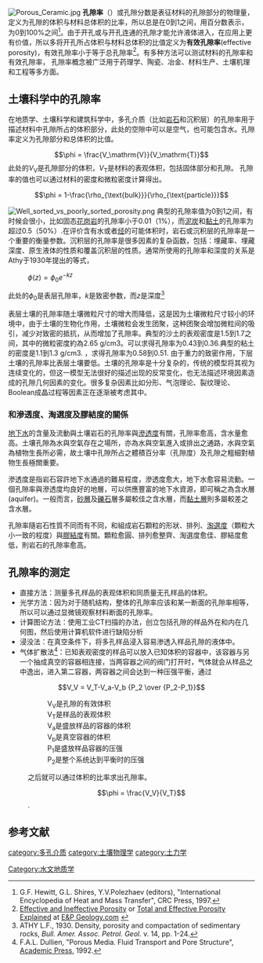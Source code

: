 [[File:Porous_Ceramic.jpg|thumb]]
'''孔隙率'''（{{lang-en|Porosity}}）或孔隙分数是表征材料的孔隙部分的物理量，定义为孔隙的体积与材料总体积的比率，所以总是在0到1之间，用百分数表示，为0到100%之间<ref>G.F. Hewitt, G.L. Shires, Y.V.Polezhaev (editors), "International Encyclopedia of Heat and Mass Transfer", CRC Press, 1997.</ref>。由于开孔或与开孔连通的孔隙才能允许液体进入，在应用上更有价值，所以多将开孔所占体积与材料总体积的比值定义为'''有效孔隙率'''(effective porosity)，有效孔隙率小于等于总孔隙率<ref>[http://www.epgeology.com/petrophysics-f11/what-the-difference-between-secondary-primary-porosity-t252.html Effective and Ineffective Porosity] {{Wayback|url=http://www.epgeology.com/petrophysics-f11/what-the-difference-between-secondary-primary-porosity-t252.html |date=20120313183559 }} or [http://www.epgeology.com/petrophysics-f23/total-and-effective-porosity-explained-t5778.html Total and Effective Porosity Explained] {{Wayback|url=http://www.epgeology.com/petrophysics-f23/total-and-effective-porosity-explained-t5778.html |date=20200821051957 }} at [http://www.epgeology.com/ E&P Geology.com] {{Wayback|url=http://www.epgeology.com/ |date=20120313183559 }}</ref>。有多种方法可以测试材料的孔隙率和有效孔隙率， 孔隙率概念被广泛用于药理学、陶瓷、冶金、材料生产、土壤机理和工程等多方面。 

==土壤科学中的孔隙率==
在地质学、土壤科学和建筑科学中，多孔介质（比如[[岩石|岩石]]和沉积层）的孔隙率用于描述材料中孔隙所占的体积部分，此处的空隙中可以是空气，也可能包含水。孔隙率定义为孔隙部分和总体积的比值。
:<math>\phi = \frac{V_\mathrm{V}}{V_\mathrm{T}}</math>
此处的''V''<sub>V</sub>是孔隙部分的体积，''V''<sub>T</sub>是材料的表观体积，包括固体部分和孔隙。
孔隙率的值也可以通过材料的密度和微粒密度计算得出。
:<math>\phi = 1-\frac{\rho_{\text{bulk}}}{\rho_{\text{particle}}}</math>

[[File:Well_sorted_vs_poorly_sorted_porosity.png|thumb]]
典型的孔隙率值为0到1之间，有时候会很小，比如固态[[花岗岩|花岗岩]]的孔隙率小于0.01（1%），而[[泥炭|泥炭]]和[[黏土|黏土]]的孔隙率为超过0.5（50%）.在评价含有水或者[[烃|烃]]的可能体积时，岩石或沉积层的孔隙率是一个重要的衡量参数。沉积层的孔隙率是很多因素的复杂函数，包括：埋藏率、埋藏深度、原生液体的性质和覆盖沉积层的性质。通常所使用的孔隙率和深度的关系是Athy于1930年提出的等式， 
: <math>\phi(z) = \phi_0 e^{-kz}\,</math>
此处的<math>\phi_0</math>是表层孔隙率，<math>k</math>是致密参数，而<math>z</math>是深度<ref>ATHY L.F., 1930. Density, porosity and compactation of sedimentary rocks, ''Bull. Amer. Assoc. Petrol. Geol.'' v. 14, pp. 1-24.</ref> 

表层土壤的孔隙率随土壤微粒尺寸的增大而降低，这是因为土壤微粒尺寸较小的环境中，由于土壤的生物化作用，土壤微粒会发生团聚，这种团聚会增加微粒间的吸引，减少对致密的抵抗，从而增加了孔隙率。典型的沙土的表观密度是1.5到1.7之间，其中的微粒密度約為2.65 g/cm3。可以求得孔隙率为0.43到0.36.典型的粘土的密度是1.1到1.3 g/cm3. ，求得孔隙率为0.58到0.51. 由于重力的致密作用，下层土壤的孔隙率比表层土壤要低。土壤的孔隙率是十分复杂的，传统的模型将其视为连续变化的，但这一模型无法很好的描述出现的反常变化，也无法描述环境因素造成的孔隙几何因素的变化。很多复杂因素比如分形、气泡理论、裂纹理论、Boolean成晶过程等因素正在逐渐被考虑其中。

===和滲透度、淘選度及膠結度的關係===
[[地下水|地下水]]的含量及流動與土壤岩石的孔隙率與[[滲透度|滲透度]]有關，孔隙率愈高，含水量愈高。土壤孔隙為水與空氣存在之場所，亦為水與空氣進入或排出之通路，水與空氣為植物生長所必需，故土壤中孔隙所占之體積百分率（孔隙度）及孔隙之粗細對植物生長極關重要。

滲透度是指岩石容許地下水通過的難易程度，滲透度愈大，地下水愈容易流動。一個孔隙率與滲透度均良好的地層，可以供應豐富的地下水資源，即可稱之為含水層(aquifer)。一般而言，[[砂層|砂層]]及[[礫石|礫石]]層多屬較佳之含水層，而[[黏土層|黏土層]]則多屬較差之含水層。

孔隙率隨岩石性質不同而有不同，和組成岩石顆粒的形狀、排列、[[淘選度|淘選度]]（顆粒大小一致的程度）與[[膠結度|膠結度]]有關。顆粒愈圓、排列愈整齊、淘選度愈佳、膠結度愈低，則岩石的孔隙率愈高。

==孔隙率的测定==
*直接方法：测量多孔样品的表观体积和同质量无孔样品的体积。
*光学方法：因为对于随机结构，整体的孔隙率应该和某一断面的孔隙率相等，所以可以通过显微镜观察材料断面的孔隙率。
*计算图论方法：使用工业CT扫描的办法，创立包括孔隙的样品外在和内在几何图，然后使用计算机软件进行缺陷分析
*浸没法：在真空条件下，将多孔样品浸入容易渗透入样品孔隙的液体中。
*气体扩散法<ref name="Dul">F.A.L. Dullien, "Porous Media. Fluid Transport and Pore Structure", [[Academic_Press|Academic Press]], 1992.</ref>：已知表观密度的样品可以放入已知体积的容器中，该容器与另一个抽成真空的容器相连接，当两容器之间的阀门打开时，气体就会从样品之中逸出，进入第二容器，两容器之间会达到一种压强平衡，通过 
::<math>V_V = V_T-V_a-V_b {P_2 \over {P_2-P_1}}</math>
::V<sub>V</sub>是孔隙的有效体积
::V<sub>T</sub>是样品的表观体积
::V<sub>a</sub>是盛放样品的容器的体积
::V<sub>b</sub>是真空容器的体积
::P<sub>1</sub>是盛放样品容器的压强
::P<sub>2</sub>是整个系统达到平衡时的压强
:之后就可以通过体积的比率求出孔隙率。
::<math>\phi = \frac{V_V}{V_T}</math>.

==参考文献==
<references/>

{{大地工程}}

[[category:多孔介质|category:多孔介质]]
[[category:土壤物理学|category:土壤物理学]]
[[category:土力学|category:土力学]]
[[Category:水文地质学|Category:水文地质学]]